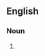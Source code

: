 {{also|humble-bees}}

==English==

===Noun===
{{head|en|noun form}}

# {{plural of|humblebee|lang=en}}
